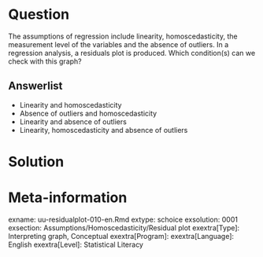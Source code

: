 Question
========
The assumptions of regression include linearity, homoscedasticity, the measurement level of the variables and the absence of outliers. In a regression analysis, a residuals plot is produced. Which condition(s) can we check with this graph?

Answerlist
----------
* Linearity and homoscedasticity
* Absence of outliers and homoscedasticity
* Linearity and absence of outliers
* Linearity, homoscedasticity and absence of outliers

Solution
========



Meta-information
================
exname: uu-residualplot-010-en.Rmd
extype: schoice
exsolution: 0001
exsection: Assumptions/Homoscedasticity/Residual plot
exextra[Type]: Interpreting graph, Conceptual
exextra[Program]: 
exextra[Language]: English
exextra[Level]: Statistical Literacy
